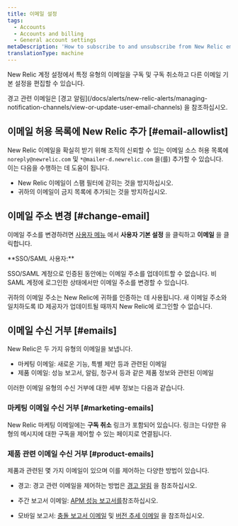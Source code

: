 ```yaml
---
title: 이메일 설정
tags:
  - Accounts
  - Accounts and billing
  - General account settings
metaDescription: 'How to subscribe to and unsubscribe from New Relic emails, and change your email address.'
translationType: machine
---
```


New Relic 계정 설정에서 특정 유형의 이메일을 구독 및 구독 취소하고 다른 이메일 기본 설정을 편집할 수 있습니다.

<Callout variant="tip">
  경고 관련 이메일은 [경고 알림](/docs/alerts/new-relic-alerts/managing-notification-channels/view-or-update-user-email-channels) 을 참조하십시오.
</Callout>

## 이메일 허용 목록에 New Relic 추가 [#email-allowlist]

New Relic 이메일을 확실히 받기 위해 조직의 신뢰할 수 있는 이메일 소스 허용 목록에 `noreply@newrelic.com` 및 `*@mailer-d.newrelic.com` 을(를) 추가할 수 있습니다. 이는 다음을 수행하는 데 도움이 됩니다.

* New Relic 이메일이 스팸 필터에 갇히는 것을 방지하십시오.
* 귀하의 이메일이 금지 목록에 추가되는 것을 방지하십시오.

## 이메일 주소 변경 [#change-email]

이메일 주소를 변경하려면 [사용자 메뉴](/docs/accounts/accounts-billing/general-account-settings/intro-account-settings) 에서 **사용자 기본 설정** 을 클릭하고 **이메일** 을 클릭합니다.

<Callout variant="tip">
  **SSO/SAML 사용자:**

  SSO/SAML 계정으로 인증된 동안에는 이메일 주소를 업데이트할 수 없습니다. 비 SAML 계정에 로그인한 상태에서만 이메일 주소를 변경할 수 있습니다.

  귀하의 이메일 주소는 New Relic에 귀하를 인증하는 데 사용됩니다. 새 이메일 주소와 일치하도록 ID 제공자가 업데이트될 때까지 New Relic에 로그인할 수 없습니다.
</Callout>

## 이메일 수신 거부 [#emails]

New Relic은 두 가지 유형의 이메일을 보냅니다.

* 마케팅 이메일: 새로운 기능, 특별 제안 등과 관련된 이메일
* 제품 이메일: 성능 보고서, 알림, 청구서 등과 같은 제품 정보와 관련된 이메일

이러한 이메일 유형의 수신 거부에 대한 세부 정보는 다음과 같습니다.

### 마케팅 이메일 수신 거부 [#marketing-emails]

New Relic 마케팅 이메일에는 **구독 취소** 링크가 포함되어 있습니다. 링크는 다양한 유형의 메시지에 대한 구독을 제어할 수 있는 페이지로 연결됩니다.

### 제품 관련 이메일 수신 거부 [#product-emails]

제품과 관련된 몇 가지 이메일이 있으며 이를 제어하는 다양한 방법이 있습니다.

* 경고: 경고 관련 이메일을 제어하는 방법은 [경고 알림](/docs/alerts/new-relic-alerts/managing-notification-channels/view-or-update-user-email-channels) 을 참조하십시오.

* <InlinePopover type="apm"/>

  주간 보고서 이메일: [APM 성능 보고서를](/docs/apm/reports/other-performance-analysis/weekly-performance-report#opting_out)참조하십시오.

* 모바일 보고서: [충돌 보고서 이메일](/docs/mobile-monitoring/mobile-monitoring-ui/crashes/receive-crash-notifications-email) 및 [버전 추세 이메일](/docs/mobile-monitoring/mobile-monitoring-ui/mobile-app-pages/version-trends-compare-user-adoption-metrics-performance) 을 참조하십시오.